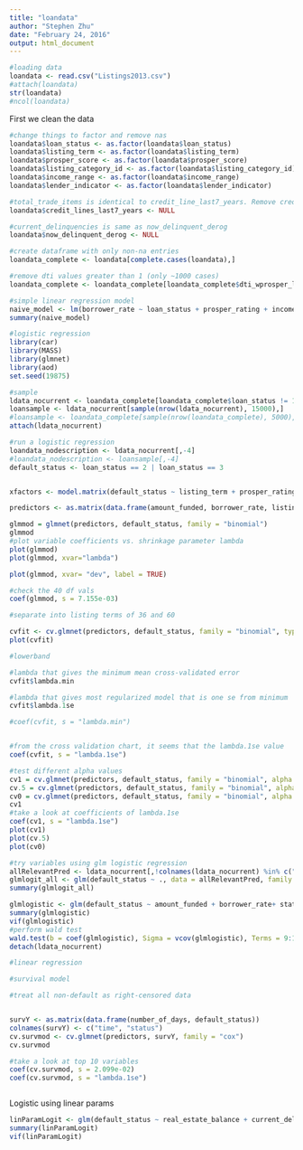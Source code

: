 ```yaml
---
title: "loandata"
author: "Stephen Zhu"
date: "February 24, 2016"
output: html_document
---
```


```r
#loading data 
loandata <- read.csv("Listings2013.csv")
#attach(loandata)
str(loandata)
#ncol(loandata)
```


First we clean the data
```r
#change things to factor and remove nas
loandata$loan_status <- as.factor(loandata$loan_status)
loandata$listing_term <- as.factor(loandata$listing_term)
loandata$prosper_score <- as.factor(loandata$prosper_score)
loandata$listing_category_id <- as.factor(loandata$listing_category_id)
loandata$income_range <- as.factor(loandata$income_range)
loandata$lender_indicator <- as.factor(loandata$lender_indicator)

#total_trade_items is identical to credit_line_last7_years. Remove credit_line_last7_years
loandata$credit_lines_last7_years <- NULL

#current_delinquencies is same as now_delinquent_derog
loandata$now_delinquent_derog <- NULL

#create dataframe with only non-na entries
loandata_complete <- loandata[complete.cases(loandata),]

#remove dti values greater than 1 (only ~1000 cases)
loandata_complete <- loandata_complete[loandata_complete$dti_wprosper_loan <= 1,]
```


```r
#simple linear regression model
naive_model <- lm(borrower_rate ~ loan_status + prosper_rating + income_range + satisfactory_accounts, data = loandata )
summary(naive_model)
```



```r
#logistic regression 
library(car)
library(MASS)
library(glmnet)
library(aod)
set.seed(19875)

#sample
ldata_nocurrent <- loandata_complete[loandata_complete$loan_status != 1, ]
loansample <- ldata_nocurrent[sample(nrow(ldata_nocurrent), 15000),]
#loansample <- loandata_complete[sample(nrow(loandata_complete), 5000),]
attach(ldata_nocurrent)

#run a logistic regression
loandata_nodescription <- ldata_nocurrent[,-4]
#loandata_nodescription <- loansample[,-4]
default_status <- loan_status == 2 | loan_status == 3


xfactors <- model.matrix(default_status ~ listing_term + prosper_rating + prosper_score + scorex + listing_category_id + income_range_description + occupation + lender_indicator)[,-1]

predictors <- as.matrix(data.frame(amount_funded, borrower_rate, listing_monthly_payment, stated_monthly_income, dti_wprosper_loan, months_employed, monthly_debt, current_delinquencies, delinquencies_last7_years, public_records_last10_years, public_records_last12_months, inquiries_last6_months, amount_delinquent, current_credit_lines, open_credit_lines, bankcard_utilization, total_open_revolving_accounts,installment_balance, real_estate_balance, revolving_balance, real_estate_payment, revolving_available_percent, total_inquiries, total_trade_items, satisfactory_accounts, now_delinquent_derog, was_delinquent_derog, delinquencies_over90_days, is_homeowner, xfactors ))

glmmod = glmnet(predictors, default_status, family = "binomial")
glmmod
#plot variable coefficients vs. shrinkage parameter lambda
plot(glmmod)
plot(glmmod, xvar="lambda")

plot(glmmod, xvar= "dev", label = TRUE)

#check the 40 df vals
coef(glmmod, s = 7.155e-03)

#separate into listing terms of 36 and 60

cvfit <- cv.glmnet(predictors, default_status, family = "binomial", type.measure = "auc")
plot(cvfit)

#lowerband

#lambda that gives the minimum mean cross-validated error
cvfit$lambda.min

#lambda that gives most regularized model that is one se from minimum
cvfit$lambda.1se

#coef(cvfit, s = "lambda.min")


#from the cross validation chart, it seems that the lambda.1se value 
coef(cvfit, s = "lambda.1se")

#test different alpha values
cv1 = cv.glmnet(predictors, default_status, family = "binomial", alpha = 1, type.measure = "auc")
cv.5 = cv.glmnet(predictors, default_status, family = "binomial", alpha=.5, type.measure = "auc")
cv0 = cv.glmnet(predictors, default_status, family = "binomial", alpha = 0, type.measure = "auc")
cv1
#take a look at coefficients of lambda.1se
coef(cv1, s = "lambda.1se")
plot(cv1)
plot(cv.5)
plot(cv0)

#try variables using glm logistic regression
allRelevantPred <- ldata_nocurrent[,!colnames(ldata_nocurrent) %in% c("loan_status", "loan_status_description", "first_recorded_credit_line", "borrower_city", "loan_origination_date", "now_delinquent_derog", "delinquencies_over30_days", "delinquencies_over60_days", "borrower_state", "borrower_rate")]
glmlogit_all <- glm(default_status ~ ., data = allRelevantPred, family = "binomial")
summary(glmlogit_all)

glmlogistic <- glm(default_status ~ amount_funded + borrower_rate+ stated_monthly_income + current_delinquencies + public_records_last12_months + total_open_revolving_accounts + dti_wprosper_loan + total_trade_items + satisfactory_accounts + listing_term + prosper_rating + prosper_score + scorex + listing_category_id + income_range_description + lender_indicator, data=ldata_nocurrent, family = "binomial")
summary(glmlogistic)
vif(glmlogistic)
#perform wald test
wald.test(b = coef(glmlogistic), Sigma = vcov(glmlogistic), Terms = 9:14 )
detach(ldata_nocurrent)
```

```r
#linear regression


```

```r
#survival model

#treat all non-default as right-censored data


survY <- as.matrix(data.frame(number_of_days, default_status))
colnames(survY) <- c("time", "status")
cv.survmod <- cv.glmnet(predictors, survY, family = "cox")
cv.survmod

#take a look at top 10 variables
coef(cv.survmod, s = 2.099e-02)
coef(cv.survmod, s = "lambda.1se")



```

Logistic using linear params
```r
linParamLogit <- glm(default_status ~ real_estate_balance + current_delinquencies + bankcard_utilization + delinquencies_over30_days + total_inquiries + monthly_debt + listing_monthly_payment + income_range + scorex, data = ldata_nocurrent, family = "binomial")
summary(linParamLogit)
vif(linParamLogit)
```


